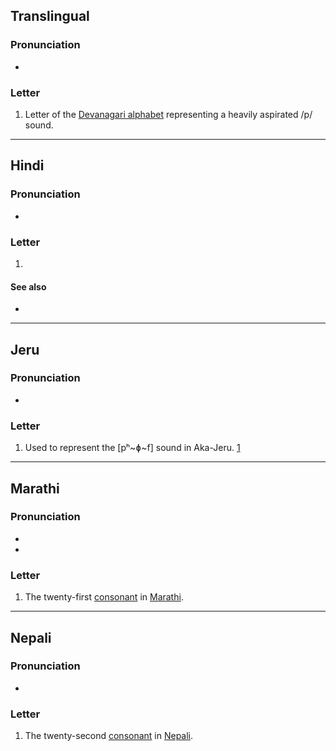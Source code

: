 {{also|फ़}}
{{character info}}
==Translingual==

===Pronunciation===
* {{IPA|mul|/pʰə/}}

===Letter===
{{mul-Deva|pha}}

# Letter of the [[Devanagari alphabet]] representing a heavily aspirated /p/ sound.

----

==Hindi==

===Pronunciation===
* {{hi-IPA|फ.}}

===Letter===
{{head|hi|letter}}

# {{n-g|the twenty-second [[consonant]] in [[Hindi]]}}

====See also====
* {{list:Devanagari script letters/hi}}

----


==Jeru==

===Pronunciation===
* {{IPA|akj|/pʰ~ɸ~f/}}

===Letter===
{{head|akj|letter|tr=ph}}

# Used to represent the [pʰ~ɸ~f] sound in Aka-Jeru. [https://omniglot.com/writing/akajeru.htm]

----

==Marathi==

===Pronunciation===
* {{IPA|mr|/pʰə/}}
* {{IPA|mr|/fə/}}

===Letter===
{{head|mr|letter}}

# The twenty-first [[consonant]] in [[Marathi]].

----

==Nepali==

===Pronunciation===
* {{ne-IPA}}

===Letter===
{{head|ne|letter}}

# The twenty-second [[consonant]] in [[Nepali]].